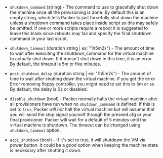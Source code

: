 <!-- Code generated from the comments of the ShutdownConfig struct in builder/virtualbox/common/shutdown_config.go; DO NOT EDIT MANUALLY -->

- `shutdown_command` (string) - The command to use to gracefully shut down the
  machine once all the provisioning is done. By default this is an empty
  string, which tells Packer to just forcefully shut down the machine unless a
  shutdown command takes place inside script so this may safely be omitted. If
  one or more scripts require a reboot it is suggested to leave this blank
  since reboots may fail and specify the final shutdown command in your
  last script.

- `shutdown_timeout` (duration string | ex: "1h5m2s") - The amount of time to wait after executing the
  shutdown_command for the virtual machine to actually shut down. If it
  doesn't shut down in this time, it is an error. By default, the timeout is
  5m or five minutes.

- `post_shutdown_delay` (duration string | ex: "1h5m2s") - The amount of time to wait after shutting
  down the virtual machine. If you get the error
  Error removing floppy controller, you might need to set this to 5m
  or so. By default, the delay is 0s or disabled.

- `disable_shutdown` (bool) - Packer normally halts the virtual machine after all provisioners have
  run when no `shutdown_command` is defined.  If this is set to `true`, Packer
  *will not* halt the virtual machine but will assume that you will send the stop
  signal yourself through the preseed.cfg or your final provisioner.
  Packer will wait for a default of 5 minutes until the virtual machine is shutdown.
  The timeout can be changed using `shutdown_timeout` option.

- `acpi_shutdown` (bool) - If it's set to true, it will shutdown the VM via power button. It could be a good option
  when keeping the machine state is necessary after shutting it down.
